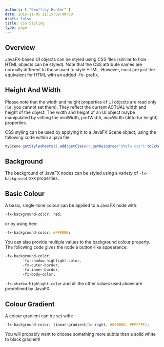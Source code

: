 ```yaml
---
authors: [ "Geoffrey Hunter" ]
date: 2016-11-05 11:15:02+00:00
draft: false
title: CSS Styling
type: page
---
```



## Overview

JavaFX-based UI objects can be styled using CSS files (similar to how HTML objects can be styled). Note that the CSS attribute names are normally different to those used to style HTML. However, most are just the equivalent for HTML with an added -fx-  prefix.

## Height And Width

Please note that the width and height properties of UI objects are read only (i.e. you cannot set them). They reflect the current ACTUAL width and height of the object. The width and height of an UI object maybe manipulated by setting the minWidth, prefWidth, maxWidth (ditto for height) properties.

CSS styling can be used by applying it to a JavaFX Scene object, using the following code within a .java file:

```java    
myScene.getStylesheets().add(getClass().getResource("style.css").toExternalForm());
```

## Background

The background of JavaFX nodes can be styled using a variety of `-fx-background-XXX` properties.

## Basic Colour

A basic, single-tone colour can be applied to a JavaFX node with:

```css    
-fx-background-color: red;
```

or by using hex:

```css    
-fx-background-color: #FF0000;
```

You can also provide multiple values to the background colour property. The following code gives the node a button-like appearance:

```css    
-fx-background-color: 
        -fx-shadow-highlight-color, 
        -fx-outer-border, 
        -fx-inner-border, 
        -fx-body-color;
```

`-fx-shadow-highlight-color` and all the other values used above are predefined by JavaFX.

## Colour Gradient

A colour gradient can be set with:

```css    
-fx-background-color: linear-gradient(to right, #000000, #FFFFFF);
```

You will probably want to choose something more subtle than a solid white to black gradient!
